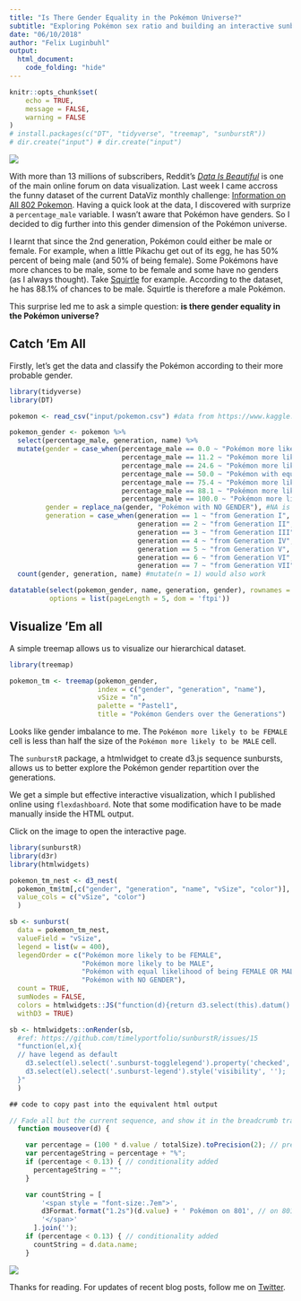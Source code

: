 ```yaml
---
title: "Is There Gender Equality in the Pokémon Universe?"
subtitle: "Exploring Pokémon sex ratio and building an interactive sunburst diagram."
date: "06/10/2018"
author: "Felix Luginbuhl"
output: 
  html_document:
    code_folding: "hide"
---
```


```r
knitr::opts_chunk$set(
	echo = TRUE,
	message = FALSE,
	warning = FALSE
)
# install.packages(c("DT", "tidyverse", "treemap", "sunburstR"))
# dir.create("input") # dir.create("input")
```

[![](/images/screenshot_worldmap_leaflet.png)](/images/worldmap_leaflet.html)

With more than 13 millions of subscribers, Reddit's *[Data Is
Beautiful](https://www.reddit.com/r/dataisbeautiful/comments/9cuzs3/battle_dataviz_battle_for_the_month_of_september/)* is one of the main online forum on data visualization. Last week I came accross the funny dataset of the current DataViz
monthly challenge: [Information on All 802
Pokemon](https://www.kaggle.com/rounakbanik/pokemon). Having a quick
look at the data, I discovered with surprize a
`percentage_male` variable. I wasn’t aware that Pokémon have genders. So
I decided to dig further into this gender dimension of the Pokémon
universe.

I learnt that since the 2nd generation, Pokémon could either be male
or female. For example, when a little Pikachu get out of its egg, he has
50% percent of being male (and 50% of being female). Some Pokémons have
more chances to be male, some to be female and some have no genders (as
I always thought). Take
[Squirtle](https://en.wikipedia.org/wiki/Squirtle) for example.
According to the dataset, he has 88.1% of chances to be male. Squirtle
is therefore a male Pokémon.

This surprise led me to ask a simple question: **is there gender
equality in the Pokémon universe?**

## Catch ’Em All

Firstly, let’s get the data and classify the Pokémon according to their more probable gender.

```r
library(tidyverse)
library(DT)

pokemon <- read_csv("input/pokemon.csv") #data from https://www.kaggle.com/rounakbanik/pokemon

pokemon_gender <- pokemon %>%
  select(percentage_male, generation, name) %>%
  mutate(gender = case_when(percentage_male == 0.0 ~ "Pokémon more likely to be FEMALE",
                            percentage_male == 11.2 ~ "Pokémon more likely to be FEMALE",
                            percentage_male == 24.6 ~ "Pokémon more likely to be FEMALE",
                            percentage_male == 50.0 ~ "Pokémon with equal likelihood of being FEMALE OR MALE",
                            percentage_male == 75.4 ~ "Pokémon more likely to be MALE",
                            percentage_male == 88.1 ~ "Pokémon more likely to be MALE",
                            percentage_male == 100.0 ~ "Pokémon more likely to be MALE"),
         gender = replace_na(gender, "Pokémon with NO GENDER"), #NA is for genderless
         generation = case_when(generation == 1 ~ "from Generation I",
                                generation == 2 ~ "from Generation II",
                                generation == 3 ~ "from Generation III",
                                generation == 4 ~ "from Generation IV",
                                generation == 5 ~ "from Generation V",
                                generation == 6 ~ "from Generation VI",
                                generation == 7 ~ "from Generation VII")) %>%
  count(gender, generation, name) #mutate(n = 1) would also work

datatable(select(pokemon_gender, name, generation, gender), rownames = FALSE, 
          options = list(pageLength = 5, dom = 'ftpi'))
```

## Visualize ’Em all

A simple treemap allows us to visualize our hierarchical dataset.

```r
library(treemap)

pokemon_tm <- treemap(pokemon_gender,
                      index = c("gender", "generation", "name"),
                      vSize = "n",
                      palette = "Pastel1",
                      title = "Pokémon Genders over the Generations")
```

Looks like gender imbalance to me. The `Pokémon more likely to be
FEMALE` cell is less than half the size of the `Pokémon more likely to
be MALE` cell.

The `sunburstR` package, a htmlwidget to create d3.js sequence
sunbursts, allows us to better explore the Pokémon gender repartition
over the generations.

We get a simple but effective interactive visualization, which I published online using `flexdashboard`. Note that some modification have to be made manually inside the HTML output. 

Click on the image to open the interactive page.

```r
library(sunburstR)
library(d3r)
library(htmlwidgets)

pokemon_tm_nest <- d3_nest(
  pokemon_tm$tm[,c("gender", "generation", "name", "vSize", "color")],
  value_cols = c("vSize", "color")
  )

sb <- sunburst(
  data = pokemon_tm_nest,
  valueField = "vSize",
  legend = list(w = 400),
  legendOrder = c("Pokémon more likely to be FEMALE", 
                  "Pokémon more likely to be MALE", 
                  "Pokémon with equal likelihood of being FEMALE OR MALE",
                  "Pokémon with NO GENDER"),
  count = TRUE,
  sumNodes = FALSE,
  colors = htmlwidgets::JS("function(d){return d3.select(this).datum().data.color;}"),
  withD3 = TRUE)

sb <- htmlwidgets::onRender(sb,
  #ref: https://github.com/timelyportfolio/sunburstR/issues/15
  "function(el,x){
  // have legend as default
    d3.select(el).select('.sunburst-togglelegend').property('checked', true);
    d3.select(el).select('.sunburst-legend').style('visibility', '');
  }"
  )
```

```js
## code to copy past into the equivalent html output

// Fade all but the current sequence, and show it in the breadcrumb trail.
  function mouseover(d) {

    var percentage = (100 * d.value / totalSize).toPrecision(2); // precision 2 - lgnbhl mod
    var percentageString = percentage + "%";
    if (percentage < 0.13) { // conditionality added
      percentageString = "";
    }

    var countString = [
        '<span style = "font-size:.7em">',
        d3Format.format("1.2s")(d.value) + ' Pokémon on 801', // on 801 Pokémon
        '</span>'
      ].join('');
    if (percentage < 0.13) { // conditionality added
      countString = d.data.name;
    }
```

[![](output/pokemon_genders.png)](https://lgnbhl.github.io/dataisbeautiful/pokemon_genders.html)

Thanks for reading. For updates of recent blog posts, follow me on [Twitter](https://twitter.com/lgnbhl).
